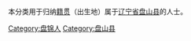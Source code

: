 {{Catnav|頁面分類|各種主題的頁面分類|依中国各省来作的分类|各地中国人|辽宁人|盘锦人}}
{{Catnav|頁面分類|人物|各國人物|中国人|各地中国人|辽宁人|盘锦人}}

本分类用于归纳[[籍贯|籍贯]]（出生地）属于[[辽宁省|辽宁省]][[盘山县|盘山县]]的人士。

[[Category:盘锦人|Category:盘锦人]]
[[Category:盘山县|Category:盘山县]]